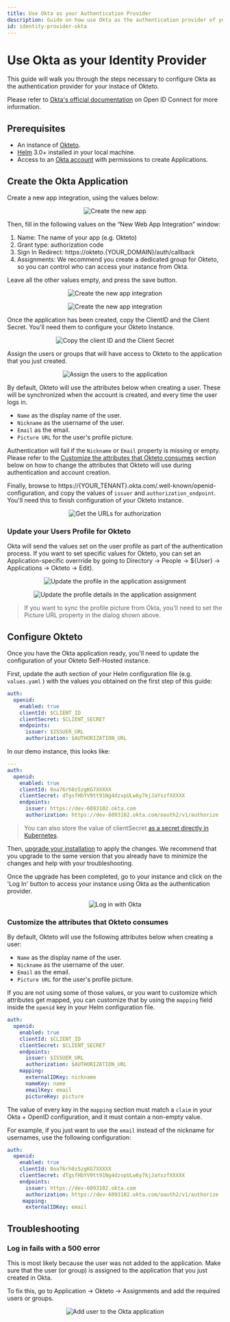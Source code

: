```yaml
---
title: Use Okta as your Authentication Provider
description: Guide on how use Okta as the authentication provider of your Okteto Self-hosted instance
id: identity-provider-okta
---
```



# Use Okta as your Identity Provider<TiersList tiers="Self-Hosted" />

This guide will walk you through the steps necessary to configure Okta as the authentication provider for your instace of Okteto.

Please refer to [Okta's official documentation](https://developer.okta.com/docs/concepts/oauth-openid/) on Open ID Connect for more information.

## Prerequisites

- An instance of [Okteto](https://okteto.com/docs/self-hosted/).
- [Helm](https://helm.sh/docs/intro/install/) 3.0+ installed in your local machine.
- Access to an [Okta account](https://www.okta.com) with permissions to create Applications.

## Create the Okta Application

Create a new app integration, using the values below:

<p align="center">
  <Image
    src={require("@site/static/img/okta-new-app.png").default}
    alt="Create the new app"
  />
</p>

Then, fill in the following values on the “New Web App Integration” window:

1. Name: The name of your app (e.g. Okteto)
2. Grant type: authorization code
3. Sign In Redirect: https://okteto.{YOUR_DOMAIN}/auth/callback
4. Assignments: We recommend you create a dedicated group for Okteto, so you can control who can access your instance from Okta.

Leave all the other values empty, and press the save button.

<p align="center">
  <Image
    src={require("@site/static/img/new-web-app-integration.png").default}
    alt="Create the new app integration"
  />
</p>

<p align="center">
  <Image
    src={require("@site/static/img/new-web-app-integration-2.png").default}
    alt="Create the new app integration"
  />
</p>

Once the application has been created, copy the ClientID and the Client Secret. You'll need them to configure your Okteto Instance.

<p align="center">
  <Image
    src={require("@site/static/img/okta-secrets.png").default}
    alt="Copy the client ID and the Client Secret"
  />
</p>

Assign the users or groups that will have access to Okteto to the application that you just created.

<p align="center">
  <Image
    src={require("@site/static/img/assignment.png").default}
    alt="Assign the users to the application"
  />
</p>

By default, Okteto will use the attributes below when creating a user. These will be synchronized when the account is created, and every time the user logs in.

- `Name` as the display name of the user.
- `Nickname` as the username of the user.
- `Email` as the email.
- `Picture URL` for the user's profile picture.

Authentication will fail if the `Nickname` or `Email` property is missing or empty. Please refer to the [Customize the attributes that Okteto consumes](#customize-the-attributes-that-okteto-consumes) section below on how to change the attributes that Okteto will use during authentication and account creation.

Finally, browse to https://{YOUR_TENANT}.okta.com/.well-known/openid-configuration, and copy the values of `issuer` and `authorization_endpoint`. You'll need this to finish configuration of your Okteto instance.

<p align="center">
  <Image
    src={require("@site/static/img/well-known.png").default}
    alt="Get the URLs for authorization"
  />
</p>

### Update your Users Profile for Okteto

Okta will send the values set on the user profile as part of the authentication process. If you want to set specific values for Okteto, you can set an Application-specific overrride by going to Directory → People → ${User} → Applications → Okteto → Edit).

<p align="center">
  <Image
    src={require("@site/static/img/profile.png").default}
    alt="Update the profile in the application assignment"
  />
</p>

<p align="center">
  <Image
    src={require("@site/static/img/profile-details.png").default}
    alt="Update the profile details in the application assignment"
  />
</p>

> If you want to sync the profile picture from Okta, you'll need to set the Picture URL property in the dialog shown above.

## Configure Okteto

Once you have the Okta application ready, you'll need to update the configuration of your Okteto Self-Hosted instance.

First, update the auth section of your Helm configuration file (e.g. `values.yaml` ) with the values you obtained on the first step of this guide:

```yaml
auth:
  openid:
    enabled: true
    clientId: $CLIENT_ID
    clientSecret: $CLIENT_SECRET
    endpoints:
      issuer: $ISSUER_URL
      authorization: $AUTHORIZATION_URL
```

In our demo instance, this looks like:

```yaml
---
auth:
  openid:
    enabled: true
    clientId: 0oa76rh0z5zgKG7XXXXX
    clientSecret: dTgsfHbYV9tt91Ng4dzvpULw6y7kjJaYxzfXXXXX
    endpoints:
      issuer: https://dev-6093102.okta.com
      authorization: https://dev-6093102.okta.com/oauth2/v1/authorize
```

> You can also store the value of clientSecret [as a secret directly in Kubernetes](self-hosted/administration/configuration.mdx/#cloud-provider-secret).

Then, [upgrade your installation](self-hosted/install/upgrade.mdx) to apply the changes. We recommend that you upgrade to the same version that you already have to minimize the changes and help with your troubleshooting.

Once the upgrade has been completed, go to your instance and click on the 'Log In' button to access your instance using Okta as the authentication provider.

<p align="center">
  <Image
    src={require("@site/static/img/with-okta.png").default}
    alt="Log in with Okta"
  />
</p>

### Customize the attributes that Okteto consumes

By default, Okteto will use the following attributes below when creating a user:

- `Name` as the display name of the user.
- `Nickname` as the username of the user.
- `Email` as the email.
- `Picture URL` for the user's profile picture.

If you are not using some of those values, or you want to customize which attributes get mapped, you can customize that by using the `mapping` field inside the `openid` key in your Helm configuration file.

```yaml
auth:
  openid:
    enabled: true
    clientId: $CLIENT_ID
    clientSecret: $CLIENT_SECRET
    endpoints:
      issuer: $ISSUER_URL
      authorization: $AUTHORIZATION_URL
    mapping:
      externalIDKey: nickname
      nameKey: name
      emailKey: email
      pictureKey: picture
```

The value of every key in the `mapping` section must match a `claim` in your Okta + OpenID configuration, and it must contain a non-empty value.

For example, if you just want to use the `email` instead of the nickname for usernames, use the following configuration:

```yaml
auth:
  openid:
    enabled: true
    clientId: 0oa76rh0z5zgKG7XXXXX
    clientSecret: dTgsfHbYV9tt91Ng4dzvpULw6y7kjJaYxzfXXXXX
    endpoints:
      issuer: https://dev-6093102.okta.com
      authorization: https://dev-6093102.okta.com/oauth2/v1/authorize
     mapping:
      externalIDKey: email
```

## Troubleshooting

### Log in fails with a 500 error

This is most likely because the user was not added to the application. Make sure that the user (or group) is assigned to the application that you just created in Okta.

To fix this, go to Application → Okteto → Assignments and add the required users or groups.

<p align="center">
  <Image
    src={require("@site/static/img/add-user.png").default}
    alt="Add user to the Okta application"
  />
</p>
